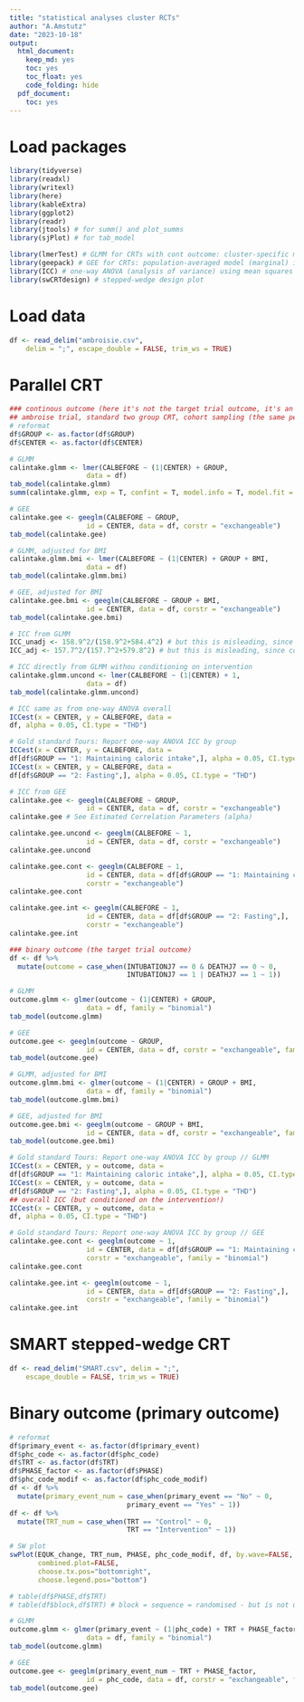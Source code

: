 ```yaml
---
title: "statistical analyses cluster RCTs"
author: "A.Amstutz"
date: "2023-10-18"
output:
  html_document:
    keep_md: yes
    toc: yes
    toc_float: yes
    code_folding: hide
  pdf_document:
    toc: yes
---
```


# Load packages
```r
library(tidyverse)
library(readxl)
library(writexl)
library(here)
library(kableExtra)
library(ggplot2)
library(readr)
library(jtools) # for summ() and plot_summs
library(sjPlot) # for tab_model

library(lmerTest) # GLMM for CRTs with cont outcome: cluster-specific model (conditional)
library(geepack) # GEE for CRTs: population-averaged model (marginal) incl. sandwich esimtaor and exchangeable correlation structure
library(ICC) # one-way ANOVA (analysis of variance) using mean squares within and between clusters
library(swCRTdesign) # stepped-wedge design plot

```

# Load data
```r
df <- read_delim("ambroisie.csv", 
    delim = ";", escape_double = FALSE, trim_ws = TRUE)
```

# Parallel CRT
```r
### continous outcome (here it's not the target trial outcome, it's an intermediate outcome)
## ambroise trial, standard two group CRT, cohort sampling (the same people recruited and assessed, but only assessed once, at the end)
# reformat
df$GROUP <- as.factor(df$GROUP)
df$CENTER <- as.factor(df$CENTER)

# GLMM 
calintake.glmm <- lmer(CALBEFORE ~ (1|CENTER) + GROUP,
                   data = df)
tab_model(calintake.glmm)
summ(calintake.glmm, exp = T, confint = T, model.info = T, model.fit = T, digits = 2)

# GEE
calintake.gee <- geeglm(CALBEFORE ~ GROUP,
                   id = CENTER, data = df, corstr = "exchangeable")
tab_model(calintake.gee)

# GLMM, adjusted for BMI
calintake.glmm.bmi <- lmer(CALBEFORE ~ (1|CENTER) + GROUP + BMI,
                   data = df)
tab_model(calintake.glmm.bmi)

# GEE, adjusted for BMI
calintake.gee.bmi <- geeglm(CALBEFORE ~ GROUP + BMI,
                   id = CENTER, data = df, corstr = "exchangeable")
tab_model(calintake.gee.bmi)

# ICC from GLMM 
ICC_unadj <- 158.9^2/(158.9^2+584.4^2) # but this is misleading, since conditioned on intervention
ICC_adj <- 157.7^2/(157.7^2+579.8^2) # but this is misleading, since conditioned on intervention

# ICC directly from GLMM withou conditioning on intervention
calintake.glmm.uncond <- lmer(CALBEFORE ~ (1|CENTER) + 1,
                   data = df)
tab_model(calintake.glmm.uncond)

# ICC same as from one-way ANOVA overall
ICCest(x = CENTER, y = CALBEFORE, data =
df, alpha = 0.05, CI.type = "THD")

# Gold standard Tours: Report one-way ANOVA ICC by group
ICCest(x = CENTER, y = CALBEFORE, data =
df[df$GROUP == "1: Maintaining caloric intake",], alpha = 0.05, CI.type = "THD")
ICCest(x = CENTER, y = CALBEFORE, data =
df[df$GROUP == "2: Fasting",], alpha = 0.05, CI.type = "THD")

# ICC from GEE 
calintake.gee <- geeglm(CALBEFORE ~ GROUP,
                   id = CENTER, data = df, corstr = "exchangeable")
calintake.gee # See Estimated Correlation Parameters (alpha)

calintake.gee.uncond <- geeglm(CALBEFORE ~ 1,
                   id = CENTER, data = df, corstr = "exchangeable")
calintake.gee.uncond

calintake.gee.cont <- geeglm(CALBEFORE ~ 1,
                   id = CENTER, data = df[df$GROUP == "1: Maintaining caloric intake",], 
                   corstr = "exchangeable")
calintake.gee.cont

calintake.gee.int <- geeglm(CALBEFORE ~ 1,
                   id = CENTER, data = df[df$GROUP == "2: Fasting",], 
                   corstr = "exchangeable")
calintake.gee.int

### binary outcome (the target trial outcome)
df <- df %>%
  mutate(outcome = case_when(INTUBATIONJ7 == 0 & DEATHJ7 == 0 ~ 0,
                             INTUBATIONJ7 == 1 | DEATHJ7 == 1 ~ 1))

# GLMM
outcome.glmm <- glmer(outcome ~ (1|CENTER) + GROUP,
                   data = df, family = "binomial")
tab_model(outcome.glmm)

# GEE
outcome.gee <- geeglm(outcome ~ GROUP,
                   id = CENTER, data = df, corstr = "exchangeable", family = "binomial")
tab_model(outcome.gee)

# GLMM, adjusted for BMI
outcome.glmm.bmi <- glmer(outcome ~ (1|CENTER) + GROUP + BMI,
                   data = df, family = "binomial")
tab_model(outcome.glmm.bmi)

# GEE, adjusted for BMI
outcome.gee.bmi <- geeglm(outcome ~ GROUP + BMI,
                   id = CENTER, data = df, corstr = "exchangeable", family = "binomial")
tab_model(outcome.gee.bmi)

# Gold standard Tours: Report one-way ANOVA ICC by group // GLMM
ICCest(x = CENTER, y = outcome, data =
df[df$GROUP == "1: Maintaining caloric intake",], alpha = 0.05, CI.type = "THD")
ICCest(x = CENTER, y = outcome, data =
df[df$GROUP == "2: Fasting",], alpha = 0.05, CI.type = "THD")
## overall ICC (but conditioned on the intervention!)
ICCest(x = CENTER, y = outcome, data =
df, alpha = 0.05, CI.type = "THD")

# Gold standard Tours: Report one-way ANOVA ICC by group // GEE
calintake.gee.cont <- geeglm(outcome ~ 1,
                   id = CENTER, data = df[df$GROUP == "1: Maintaining caloric intake",], 
                   corstr = "exchangeable", family = "binomial")
calintake.gee.cont

calintake.gee.int <- geeglm(outcome ~ 1,
                   id = CENTER, data = df[df$GROUP == "2: Fasting",], 
                   corstr = "exchangeable", family = "binomial")
calintake.gee.int

```
# SMART stepped-wedge CRT
```r
df <- read_delim("SMART.csv", delim = ";", 
    escape_double = FALSE, trim_ws = TRUE)

```
# Binary outcome (primary outcome)
```r
# reformat
df$primary_event <- as.factor(df$primary_event)
df$phc_code <- as.factor(df$phc_code)
df$TRT <- as.factor(df$TRT)
df$PHASE_factor <- as.factor(df$PHASE)
df$phc_code_modif <- as.factor(df$phc_code_modif)
df <- df %>%
  mutate(primary_event_num = case_when(primary_event == "No" ~ 0,
                             primary_event == "Yes" ~ 1))
df <- df %>%
  mutate(TRT_num = case_when(TRT == "Control" ~ 0,
                             TRT == "Intervention" ~ 1))

# SW plot
swPlot(EQUK_change, TRT_num, PHASE, phc_code_modif, df, by.wave=FALSE,
       combined.plot=FALSE, 
       choose.tx.pos="bottomright",
       choose.legend.pos="bottom")

# table(df$PHASE,df$TRT)
# table(df$block,df$TRT) # block = sequence = randomised - but is not used! 

# GLMM
outcome.glmm <- glmer(primary_event ~ (1|phc_code) + TRT + PHASE_factor,
                   data = df, family = "binomial")
tab_model(outcome.glmm)

# GEE
outcome.gee <- geeglm(primary_event_num ~ TRT + PHASE_factor,
                   id = phc_code, data = df, corstr = "exchangeable", family = "binomial")
tab_model(outcome.gee)

```

